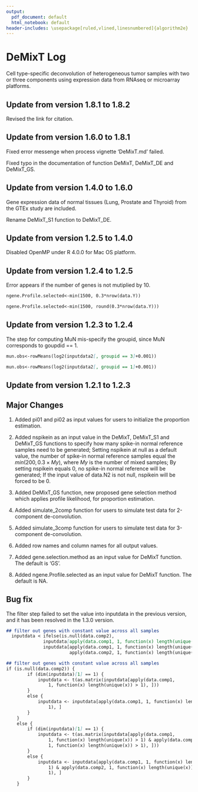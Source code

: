 ```yaml
---
output:
  pdf_document: default
  html_notebook: default
header-includes: \usepackage[ruled,vlined,linesnumbered]{algorithm2e}
---
```

# DeMixT Log
Cell type-specific deconvolution of heterogeneous tumor samples with two or three components using expression data from RNAseq or microarray platforms.

## Update from version 1.8.1 to 1.8.2

Revised the link for citation. 

## Update from version 1.6.0 to 1.8.1

Fixed error messenge when process vignette 'DeMixT.md' failed.

Fixed typo in the documentation of function DeMixT, DeMixT_DE and DeMixT_GS.


## Update from version 1.4.0 to 1.6.0

Gene expression data of normal tissues (Lung, Prostate and Thyroid) from the GTEx study are included.

Rename DeMixT_S1 function to DeMixT_DE.


## Update from version 1.2.5 to 1.4.0

Disabled OpenMP under R 4.0.0 for Mac OS platform.

## Update from version 1.2.4 to 1.2.5

Error appears if the number of genes is not mutiplied by 10.
````markdown
ngene.Profile.selected<-min(1500, 0.3*nrow(data.Y))
````
````markdown
ngene.Profile.selected<-min(1500, round(0.3*nrow(data.Y)))
````


## Update from version 1.2.3 to 1.2.4

The step for computing MuN mis-specify the groupid, since MuN corresponds to goupdid == 1.
````markdown
mun.obs<-rowMeans(log2(inputdata2[, groupid == 3]+0.001))
````
````markdown
mun.obs<-rowMeans(log2(inputdata2[, groupid == 1]+0.001))
````

## Update from version 1.2.1 to 1.2.3

## Major Changes

1. Added pi01 and pi02 as input values for users to initialize the proportion estimation.

2. Added nspikein as an input value in the DeMixT, DeMixT_S1 and DeMixT_GS functions to specify how many spike-in normal reference samples need to be generated; Setting nspikein at null as a default value, the number of spike-in normal reference samples equal the $min(200, 0.3\times My)$, where $My$ is the number of mixed samples; By setting nspikein equals 0, no spike-in normal reference will be generated; If the input value of data.N2 is not null, nspikein will be forced to be 0.

3. Added DeMixT_GS function, new proposed gene selection method which applies profile likelihood, for proportion estimation.

4. Added simulate_2comp function for users to simulate test data for 2-component de-convolution.

5. Added simulate_3comp function for users to simulate test data for 3-component de-convolution.

6. Added row names and column names for all output values.

7. Added gene.selection.method as an input value for DeMixT function. The default is 'GS'.

8. Added ngene.Profile.selected as an input value for DeMixT function. The default is NA.

## Bug fix

The filter step failed to set the value into inputdata in the previous version, and it has been resolved in the 1.3.0 version.
````markdown
## filter out genes with constant value across all samples
  inputdata < ifelse(is.null(data.comp2), 
              inputdata[apply(data.comp1, 1, function(x) length(unique(x)) > 1), ], 
              inputdata[apply(data.comp1, 1, function(x) length(unique(x)) > 1) & 
                        apply(data.comp2, 1, function(x) length(unique(x)) > 1), ])
````
````markdown
## filter out genes with constant value across all samples
if (is.null(data.comp2)) {
        if (dim(inputdata)[1] == 1) {
            inputdata <- t(as.matrix(inputdata[apply(data.comp1, 
                1, function(x) length(unique(x)) > 1), ]))
        }
        else {
            inputdata <- inputdata[apply(data.comp1, 1, function(x) length(unique(x)) > 
                1), ]
        }
    }
    else {
        if (dim(inputdata)[1] == 1) {
            inputdata <- t(as.matrix(inputdata[apply(data.comp1, 
                1, function(x) length(unique(x)) > 1) & apply(data.comp2, 
                1, function(x) length(unique(x)) > 1), ]))
        }
        else {
            inputdata <- inputdata[apply(data.comp1, 1, function(x) length(unique(x)) > 
                1) & apply(data.comp2, 1, function(x) length(unique(x)) > 
                1), ]
        }
    }
````


